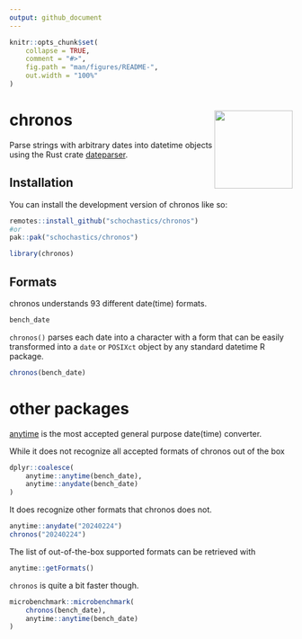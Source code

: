```yaml
---
output: github_document
---
```


<!-- README.md is generated from README.Rmd. Please edit that file -->

```r
knitr::opts_chunk$set(
    collapse = TRUE,
    comment = "#>",
    fig.path = "man/figures/README-",
    out.width = "100%"
)
```

# chronos <img src="man/figures/logo.png" align="right" height="139" alt="" />

<!-- badges: start -->
<!-- badges: end -->

Parse strings with arbitrary dates into datetime objects using the Rust crate [dateparser](https://crates.io/crates/dateparser).

## Installation

You can install the development version of chronos like so:

``` r
remotes::install_github("schochastics/chronos")
#or
pak::pak("schochastics/chronos")
```

```r
library(chronos)
```

## Formats

chronos understands 93 different date(time) formats.
```r
bench_date
```

`chronos()` parses each date into a character with a form that can be easily
transformed into a `date` or `POSIXct` object by any standard datetime R package. 
```r
chronos(bench_date)
```


# other packages

[anytime](https://github.com/eddelbuettel/anytime) is the most accepted general purpose date(time) converter.

While it does not recognize all accepted formats of chronos out of the box
```r
dplyr::coalesce(
    anytime::anytime(bench_date),
    anytime::anydate(bench_date)
)
```

It does recognize other formats that chronos does not.
```r
anytime::anydate("20240224")
chronos("20240224")
```

The list of out-of-the-box supported formats can be retrieved with 
```r
anytime::getFormats()
```

`chronos` is quite a bit faster though.
```r
microbenchmark::microbenchmark(
    chronos(bench_date),
    anytime::anytime(bench_date)
)
```
